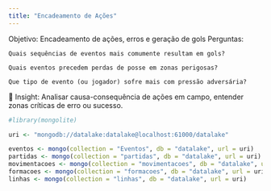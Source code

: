 ```yaml
---
title: "Encadeamento de Ações"
---
```


Objetivo: Encadeamento de ações, erros e geração de gols
Perguntas:

    Quais sequências de eventos mais comumente resultam em gols?

    Quais eventos precedem perdas de posse em zonas perigosas?

    Que tipo de evento (ou jogador) sofre mais com pressão adversária?

📌 Insight: Analisar causa-consequência de ações em campo, entender zonas críticas de erro ou sucesso.

```r
#library(mongolite)

uri <- "mongodb://datalake:datalake@localhost:61000/datalake"

eventos <- mongo(collection = "Eventos", db = "datalake", url = uri)
partidas <- mongo(collection = "partidas", db = "datalake", url = uri)
movimentacoes <- mongo(collection = "movimentacoes", db = "datalake", url = uri)
formacoes <- mongo(collection = "formacoes", db = "datalake", url = uri)
linhas <- mongo(collection = "linhas", db = "datalake", url = uri)
```

